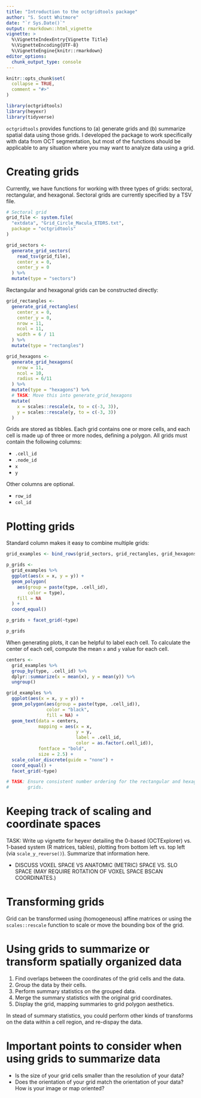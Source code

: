 ```yaml
---
title: "Introduction to the octgridtools package"
author: "S. Scott Whitmore"
date: "`r Sys.Date()`"
output: rmarkdown::html_vignette
vignette: >
  %\VignetteIndexEntry{Vignette Title}
  %\VignetteEncoding{UTF-8}
  %\VignetteEngine{knitr::rmarkdown}
editor_options: 
  chunk_output_type: console
---
```


```r
knitr::opts_chunk$set(
  collapse = TRUE,
  comment = "#>"
)

library(octgridtools)
library(heyexr)
library(tidyverse)
```

`octgridtools` provides functions to (a) generate grids and (b) summarize 
spatial data using those grids. I developed the package to work specifically
with data from OCT segmentation, but most of the functions should be applicable
to any situation where you may want to analyze data using a grid.

# Creating grids

Currently, we have functions for working with three types of grids: sectoral,
rectangular, and hexagonal. Sectoral grids are currently specified by a TSV
file.

```r
# Sectoral grid
grid_file <- system.file(
  "extdata", "Grid_Circle_Macula_ETDRS.txt",
  package = "octgridtools"
)

grid_sectors <-
  generate_grid_sectors(
    read_tsv(grid_file),
    center_x = 0,
    center_y = 0
  ) %>%
  mutate(type = "sectors")
```

Rectangular and hexagonal grids can be constructed directly:

```r
grid_rectangles <-
  generate_grid_rectangles(
    center_x = 0,
    center_y = 0,
    nrow = 11,
    ncol = 11,
    width = 6 / 11
  ) %>%
  mutate(type = "rectangles")

grid_hexagons <-
  generate_grid_hexagons(
    nrow = 11,
    ncol = 10,
    radius = 6/11
  ) %>%
  mutate(type = "hexagons") %>%
  # TASK: Move this into generate_grid_hexagons
  mutate(
    x = scales::rescale(x, to = c(-3, 3)),
    y = scales::rescale(y, to = c(-3, 3))
  )
```


Grids are stored as tibbles. Each grid contains one or more cells, and each cell
is made up of three or more nodes, defining a polygon. All grids must contain
the following columns:

* `.cell_id`
* `.node_id`
* `x`
* `y`

Other columns are optional.

* `row_id`
* `col_id`

# Plotting grids

Standard column makes it easy to combine multiple grids:

```r
grid_examples <- bind_rows(grid_sectors, grid_rectangles, grid_hexagons)

p_grids <- 
  grid_examples %>%
  ggplot(aes(x = x, y = y)) +
  geom_polygon(
    aes(group = paste(type, .cell_id), 
        color = type),
    fill = NA
  ) +
  coord_equal()

p_grids + facet_grid(~type)
```

```r
p_grids
```

When generating plots, it can be helpful to label each cell. To calculate the 
center of each cell, compute the mean `x` and `y` value for each cell.

```r
centers <- 
  grid_examples %>%
  group_by(type, .cell_id) %>%
  dplyr::summarize(x = mean(x), y = mean(y)) %>%
  ungroup()

grid_examples %>%
  ggplot(aes(x = x, y = y)) +
  geom_polygon(aes(group = paste(type, .cell_id)),
               color = "black", 
               fill = NA) +
  geom_text(data = centers,
            mapping = aes(x = x, 
                          y = y, 
                          label = .cell_id, 
                          color = as.factor(.cell_id)),
            fontface = "bold",
            size = 2.5) +
  scale_color_discrete(guide = "none") +
  coord_equal() +
  facet_grid(~type)

# TASK: Ensure consistent number ordering for the rectangular and hexagonal
#       grids.
```


# Keeping track of scaling and coordinate spaces

TASK: Write up vignette for heyexr detailing the 0-based (OCTExplorer) vs. 
1-based system (R matrices, tables), plotting from bottom left vs. top left 
(via `scale_y_reverse()`). Summarize that information here.

* DISCUSS VOXEL SPACE VS ANATOMIC (METRIC) SPACE VS. SLO SPACE (MAY REQUIRE 
ROTATION OF VOXEL SPACE BSCAN COORDINATES.)

# Transforming grids

Grid can be transformed using (homogeneous) affine matrices or using the
`scales::rescale` function to scale or move the bounding box of the grid.

# Using grids to summarize or transform spatially organized data

1. Find overlaps between the coordinates of the grid cells and the data.
2. Group the data by their cells.
3. Perform summary statistics on the grouped data.
4. Merge the summary statistics with the original grid coordinates.
5. Display the grid, mapping summaries to grid polygon aesthetics.

In stead of summary statistics, you could perform other kinds of transforms on
the data within a cell region, and re-dispay the data. 

# Important points to consider when using grids to summarize data

* Is the size of your grid cells smaller than the resolution of your data?
* Does the orientation of your grid match the orientation of your data? How is
your image or map oriented?




